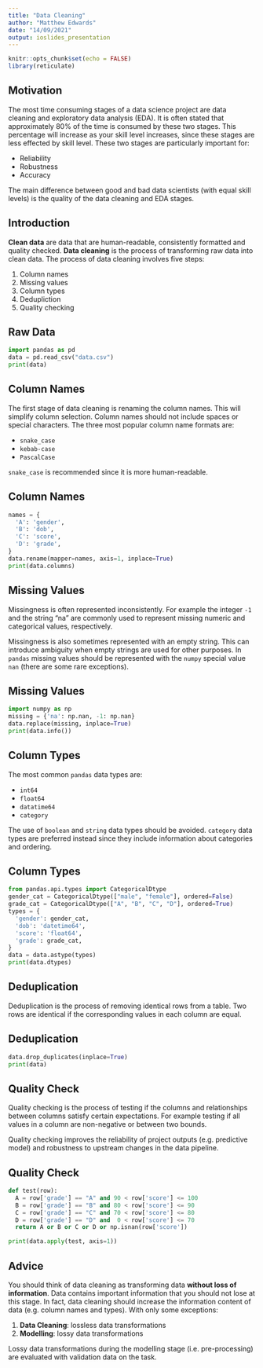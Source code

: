 ```yaml
---
title: "Data Cleaning"
author: "Matthew Edwards"
date: "14/09/2021"
output: ioslides_presentation
---
```


```r
knitr::opts_chunk$set(echo = FALSE)
library(reticulate)
```

## Motivation

The most time consuming stages of a data science project are data cleaning and exploratory data analysis (EDA). It is often stated that approximately 80% of the time is consumed by these two stages. This percentage will increase as your skill level increases, since these stages are less effected by skill level. These two stages are particularly important for:

- Reliability
- Robustness
- Accuracy

The main difference between good and bad data scientists (with equal skill levels) is the quality of the data cleaning and EDA stages.

## Introduction

**Clean data** are data that are human-readable, consistently formatted and quality checked. **Data cleaning** is the process of transforming raw data into clean data. The process of data cleaning involves five steps:

1. Column names
2. Missing values
3. Column types
4. Dedupliction
5. Quality checking

## Raw Data

```python
import pandas as pd
data = pd.read_csv("data.csv")
print(data)
```

## Column Names

The first stage of data cleaning is renaming the column names. This will simplify column selection. Column names should not include spaces or special characters. The three most popular column name formats are:

- `snake_case`
- `kebab-case`
- `PascalCase`

`snake_case` is recommended since it is more human-readable.

## Column Names

```python
names = {
  'A': 'gender',
  'B': 'dob',
  'C': 'score',
  'D': 'grade',
}
data.rename(mapper=names, axis=1, inplace=True)
print(data.columns)
```

## Missing Values

Missingness is often represented inconsistently. For example the integer `-1` and the string "na" are commonly used to represent missing numeric and categorical values, respectively. 

Missingness is also sometimes represented with an empty string. This can introduce ambiguity when empty strings are used for other purposes. In `pandas` missing values should be represented with the `numpy` special value `nan` (there are some rare exceptions).

## Missing Values

```python
import numpy as np
missing = {'na': np.nan, -1: np.nan}
data.replace(missing, inplace=True)
print(data.info())
```

## Column Types

The most common `pandas` data types are: 

- `int64`
- `float64`
- `datatime64`
- `category`

The use of `boolean` and `string` data types should be avoided. `category` data types are preferred instead since they include information about categories and ordering. 

## Column Types

```python
from pandas.api.types import CategoricalDtype
gender_cat = CategoricalDtype(["male", "female"], ordered=False)
grade_cat = CategoricalDtype(["A", "B", "C", "D"], ordered=True)
types = {
  'gender': gender_cat,
  'dob': 'datetime64',
  'score': 'float64',
  'grade': grade_cat,
}
data = data.astype(types)
print(data.dtypes)
```

## Deduplication

Deduplication is the process of removing identical rows from a table. Two rows are identical if the corresponding values in each column are equal. 

## Deduplication

```python
data.drop_duplicates(inplace=True)
print(data)
```

## Quality Check

Quality checking is the process of testing if the columns and relationships between columns satisfy certain expectations. For example testing if all values in a column are non-negative or between two bounds. 

Quality checking improves the reliability of project outputs (e.g. predictive model) and robustness to upstream changes in the data pipeline.

## Quality Check

```python
def test(row):
  A = row['grade'] == "A" and 90 < row['score'] <= 100 
  B = row['grade'] == "B" and 80 < row['score'] <= 90
  C = row['grade'] == "C" and 70 < row['score'] <= 80
  D = row['grade'] == "D" and  0 < row['score'] <= 70
  return A or B or C or D or np.isnan(row['score'])

print(data.apply(test, axis=1))
```

## Advice

You should think of data cleaning as transforming data **without loss of information**. Data contains important information that you should not lose at this stage. In fact, data cleaning should increase the information content of data (e.g. column names and types). With only some exceptions:

1. **Data Cleaning**: lossless data transformations
2. **Modelling**: lossy data transformations

Lossy data transformations during the modelling stage (i.e. pre-processing) are evaluated with validation data on the task.